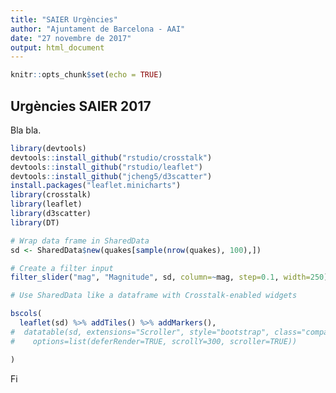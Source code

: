 ```yaml
---
title: "SAIER Urgències"
author: "Ajuntament de Barcelona - AAI"
date: "27 novembre de 2017"
output: html_document
---
```


```r
knitr::opts_chunk$set(echo = TRUE)
```

## Urgències SAIER 2017

Bla bla.

```r
library(devtools)
devtools::install_github("rstudio/crosstalk")
devtools::install_github("rstudio/leaflet")
devtools::install_github("jcheng5/d3scatter")
install.packages("leaflet.minicharts")
library(crosstalk)
library(leaflet)
library(d3scatter)
library(DT)
```

```r
# Wrap data frame in SharedData
sd <- SharedData$new(quakes[sample(nrow(quakes), 100),])

# Create a filter input
filter_slider("mag", "Magnitude", sd, column=~mag, step=0.1, width=250)

```

```r
# Use SharedData like a dataframe with Crosstalk-enabled widgets

bscols(
  leaflet(sd) %>% addTiles() %>% addMarkers(),
#  datatable(sd, extensions="Scroller", style="bootstrap", class="compact", width="100%",
#    options=list(deferRender=TRUE, scrollY=300, scroller=TRUE))

)
```


Fi